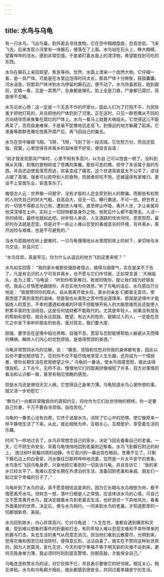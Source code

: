 ```yaml
---
---
---
```

title: 水鸟与乌龟
---



有一只水鸟，飞出鸟巢，到外面去寻找食物。它在空中翱翔盘旋，忽高忽低，飞来飞去。后来发现小河里有一块磐石，便落在了上面。水鸟站在石头上，睁大眼睛，望着哗哗的流水，感到非常饥饿，于是紧盯着水面上的漂浮物，希望能找到可吃的东西。

水鸟在磐石上来回观望，焦急等待。忽然，水面上漂来一个庞然大物。它仔细一看，是一具尸体。可能是在水里边泡得时间太长，那具尸体十分肿胀，鼓鼓囊囊。河水湍急，将那具尸体冲到水鸟停留的磐石边，便不动了。水鸟欣喜若狂，跑到跟前，定睛一看，见是一具男尸，全身都是弹孔，脸上全是刀痕，尸身都已腐烂，简直惨不忍睹。

水鸟见状心想：这一定是一个无恶不作的坏家伙，因此人们为了打抱不平，为民除害才把他打死的，并且把他的尸体扔到了河里。正在这时，只见一群苍鹰从不同的方向结伴而来聚集在腐烂的尸体上。水鸟一看马上就要大祸临头。它觉得这儿不能再呆了，否则自身难保，于是毫不犹豫地远走高飞，到很远的地方躲藏了起来。它准备等那群苍鹰吃饱离开腐尸后，再飞回自己的巢去。

水鸟在空中展翅飞翔，飞呀，飞呀，飞到了另一段流域。它忧愁万分，而且还孤独、寂寞，心里觉得背井离乡的滋味很不好受，便自言自语：

“刚才我发现那具尸体时，心里不知有多高兴，以为自
己可以饱食一顿了。没料到祸从天降，到嘴的食物却成了苍鹰的美餐。那些可恶的鹰，掠夺了本该属于我的东西，并且还迫使我落荒而逃，欢喜变成了痛苦。这个世道简直是太不公平了，谬误占据了真理。强者可以掠夺别人的食物，而弱者却吃不饱，还被逼得有家难归，更谈不上安居乐业，安逸享乐了。

难怪古人云：世界像一间屋宇，没有才智的人定会受到别人的欺骗，而那些有权势的人则凭自己的财大气粗，自高自大，目无一切，横行霸道，不可一世。把世界上的一切恨不得都占为己有，遭到世人唾骂，直至停止呼吸，离开人世，才让亲属将他深深埋在土中。实际上一切财物都是身外之物，他死后什么都不能带走。人活一世的结局，最终也就如此吧。对年轻人来说，人生道路的坎坎坷坷，恩恩怨怨，最好的办法就是忍受。但是对于一些让人难以忍受的事或恶劣的环境，背井离乡，离开凶险与艰难，也是不可避免的。”

当水鸟孤独地在树上避难时，一只乌龟慢慢地从水里爬到岸上的树下，亲切地与水鸟交谈，并且问它：

“水鸟佳宾，真是罕见，你为什么从遥远的地方飞到这里来呢？
”

水鸟如实回答：
“我的家乡被那些强掠者侵占，搞得乌烟瘴气，实在是呆不下去了。凡是有见识的人宁可背井离乡，也不愿与它们作邻居，正如常言道：‘大祸临头，走为上策’。”乌龟说：
“听到你有家难归，我很同情你，就让我们结为好朋友吧，我会心甘情愿地跟随你，并忠实地为你效劳。”听了乌龟的话后，水鸟感动万分地说：
“我很赞同你的观点。自从我离开故乡后，家乡的亲友
们都杳无音讯，使我饱尝了离别哀愁的滋味。但是我也从离愁之苦中悟出道理来，那就是逆境中才能锻炼人的意志，不幸的遭遇和艰难的环境不但能够开拓人的大脑思维而且还能使人积累丰富的生活经验，这是任何钱财都不能取代的。尤其是年轻人，如果没有朋友的帮助和安慰，就会永远孤独、绝望。有远大的抱负、聪颖过人的人，一定能在百忙之中坐下来听听朋友的劝告，面对现实，我们要大度、

刚强，要学会在逆境中韬光养晦，自强不息。宽容与忍耐能够帮助人躲避从天而降的横祸，解除人们内心的忧愁烦恼，是值得赞颂的美德。”

乌龟非常赞同水鸟的见解，说：
“痛苦、烦恼和忧愁对你我的身体都有害，因此以后你不要忧郁烦恼了。否则你不仅不能尽情地享受人生乐趣，还将成为一个懦弱者，使你长期生活在悲观绝望之中。”
乌龟的一番话，使水鸟倍感宽慰，彼此谈得很投机，上下古今，无所不谈，慢慢地它们的距离好像缩短了许多，双方对事情的看法和认识都一致，甚至有相见恨晚的感觉。

但是水鸟还是惧怕天灾人祸，它觉得自己身单力薄。乌龟知道水鸟心里所想的事，就又进一步劝慰它：

“群鸟们一向都非常敬佩你的真知灼见，将你作为它们处世待物的榜样。你一定要自己珍重，千万不要自寻烦恼，自找苦吃。”

乌龟的一番苦心没有白费，它终于说服水鸟，消除了它心中的恐惧，使它像原来一样平静地生活了下来。从此，彼此相依为命，互相关心，互相爱护，享受着生活的乐趣。

时间飞一样地过去了，水鸟非常想念自己的家乡，决定飞回去看看自己的老巢。一天，它不顾生命安全，背着乌龟悄悄地回到老巢附近察看。水鸟飞到磐石附近的树上，
透过树叶观看四周的动静。令它高兴的一幕出现在眼前，苍鹰不见了，只剩下磐石边上的白骨架，河水像往日那样哗哗地流着，显然是一片太平安宁的景象。水鸟急忙飞回乌龟身旁，兴奋地把它看到的一切告诉乌龟，并且告诉它：
“我的家乡已经太平了，我难以忍受长期在外漂泊的生活，准备回到老巢和亲戚、朋友们一起过安宁幸福的日子了。”

乌龟听到了水鸟的话，真不愿意相信这是真的，因为它长期与水鸟相依为命，极不情愿离开水鸟。但转念一想，落叶归根是人之常情，应该体谅水鸟的心情，可自己又不愿意离开水鸟，就决定跟着水鸟到老巢去生活，也好游览一下异地风光，看看外面美妙的世界。决定后，便与水鸟相约，一同来到水鸟的老巢，才知道那里的一切都很新奇、美丽。

水鸟回到故乡，内心非常高兴。它对乌龟说：
“人生在世，谁都会遇到痛苦和灾难，受到难以想象的事件的折磨和打击，有的年轻人难以忍受灾难和不幸所带来的折磨与打击，失去生活的勇气从而意志消沉。但当他们看到云散雾尽，光明到来，觉得灾难和困苦已经消除时，便得意忘形、沾沾自喜了。我实在不赞同这种处世原则，因为人世莫测，变化无穷，今天的安宁幸福不等于明天新的灾难不会到来。更何况我身单力薄，我必须时时刻刻提高警惕，防御恶敌，才能保全自己。”

乌龟连连称赞水鸟的话，对它钦佩不已，并且表示要做它的好邻居，相互关心，相互体贴。水鸟和乌龟朝夕相处，彼此都感到很安全，共同过着幸福安宁的生活。